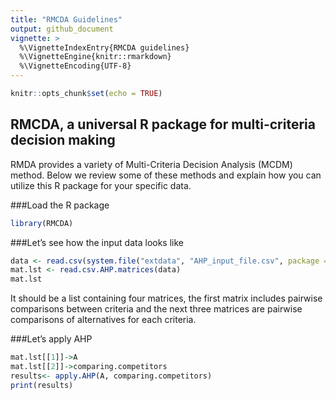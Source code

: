```yaml
---
title: "RMCDA Guidelines"
output: github_document
vignette: >
  %\VignetteIndexEntry{RMCDA guidelines}
  %\VignetteEngine{knitr::rmarkdown}
  %\VignetteEncoding{UTF-8}
---
```


```r
knitr::opts_chunk$set(echo = TRUE)
```

## RMCDA, a universal R package for multi-criteria decision making

RMDA provides a variety of Multi-Criteria Decision Analysis (MCDM) method. Below we review some of these methods and explain how you can utilize this R package for your specific data. 

###Load the R package

```r
library(RMCDA)
```

###Let's see how the input data looks like

```r
data <- read.csv(system.file("extdata", "AHP_input_file.csv", package = "RMCDA"), header=FALSE)
mat.lst <- read.csv.AHP.matrices(data)
mat.lst
```

It should be a list containing four matrices, the first matrix includes pairwise comparisons between criteria and the next three matrices are pairwise comparisons of alternatives for each criteria. 

###Let's apply AHP

```r
mat.lst[[1]]->A
mat.lst[[2]]->comparing.competitors
results<- apply.AHP(A, comparing.competitors)
print(results)
```





